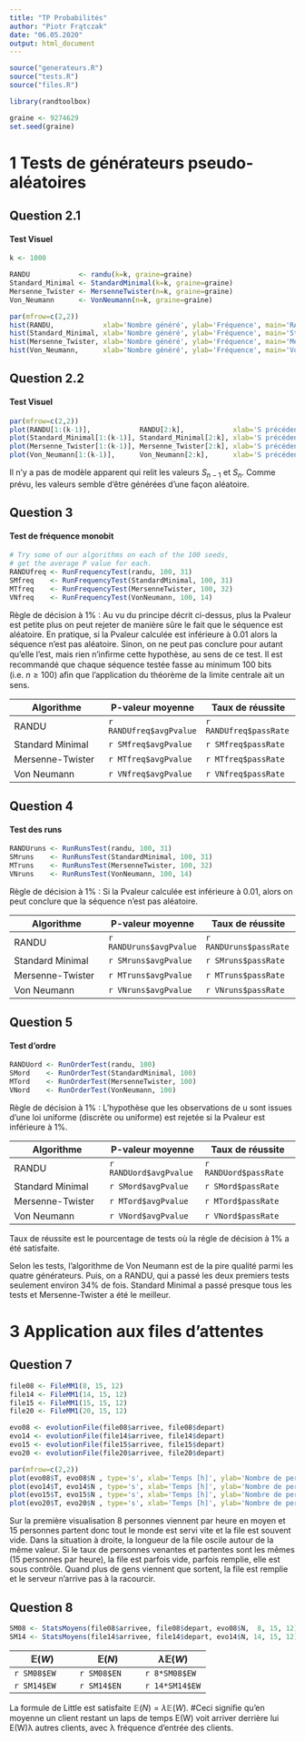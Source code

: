 ```yaml
---
title: "TP Probabilités"
author: "Piotr Frątczak"
date: "06.05.2020"
output: html_document
---
```


```r

source("generateurs.R")
source("tests.R")
source("files.R")

library(randtoolbox)

graine <- 9274629
set.seed(graine)
```

# 1 Tests de générateurs pseudo-aléatoires


## Question 2.1
#### Test Visuel

```r
k <- 1000

RANDU            <- randu(k=k, graine=graine)
Standard_Minimal <- StandardMinimal(k=k, graine=graine)
Mersenne_Twister <- MersenneTwister(n=k, graine=graine)
Von_Neumann      <- VonNeumann(n=k, graine=graine)

```
```r

par(mfrow=c(2,2)) 
hist(RANDU,            xlab='Nombre généré', ylab='Fréquence', main='RANDU')
hist(Standard_Minimal, xlab='Nombre généré', ylab='Fréquence', main='Standard Minimal')
hist(Mersenne_Twister, xlab='Nombre généré', ylab='Fréquence', main='Mersenne-Twister')
hist(Von_Neumann,      xlab='Nombre généré', ylab='Fréquence', main='Von Neumann')
```

## Question 2.2
#### Test Visuel
```r

par(mfrow=c(2,2)) 
plot(RANDU[1:(k-1)],            RANDU[2:k],            xlab='S précédent', ylab='S', main='RANDU')
plot(Standard_Minimal[1:(k-1)], Standard_Minimal[2:k], xlab='S précédent', ylab='S', main='Standard Minimal')
plot(Mersenne_Twister[1:(k-1)], Mersenne_Twister[2:k], xlab='S précédent', ylab='S', main='Mersenne-Twister')
plot(Von_Neumann[1:(k-1)],      Von_Neumann[2:k],      xlab='S précédent', ylab='S', main='Von Neumann')
```


Il n'y a pas de modèle apparent qui relit les valeurs $S_{n-1}$ et $S_n$.
Comme prévu, les valeurs semble d'être générées d'une façon aléatoire.


## Question 3
#### Test de fréquence monobit


```r

# Try some of our algorithms on each of the 100 seeds,
# get the average P value for each.
RANDUfreq <- RunFrequencyTest(randu, 100, 31)
SMfreq    <- RunFrequencyTest(StandardMinimal, 100, 31)
MTfreq    <- RunFrequencyTest(MersenneTwister, 100, 32)
VNfreq    <- RunFrequencyTest(VonNeumann, 100, 14)

```

Règle de décision à $1\%$ : Au vu du principe décrit ci-dessus, plus la Pvaleur est petite plus on peut rejeter de manière sûre le fait que le séquence est aléatoire. En pratique, si la Pvaleur calculée est inférieure à $0.01$ alors la séquence n’est pas aléatoire. Sinon, on ne peut pas conclure pour autant qu’elle l’est, mais rien n’inﬁrme cette hypothèse, au sens de ce test. Il est recommandé que chaque séquence testée fasse au minimum $100$ bits (i.e. $n ≥ 100$) aﬁn que l’application du théorème de la limite centrale ait un sens.

Algorithme               | P-valeur moyenne         | Taux de réussite
------------------------ | ------------------------ | ------------------------
RANDU                    | `r RANDUfreq$avgPvalue`  | `r RANDUfreq$passRate`
Standard Minimal         | `r SMfreq$avgPvalue`     | `r SMfreq$passRate`
Mersenne-Twister         | `r MTfreq$avgPvalue`     | `r MTfreq$passRate`
Von Neumann              | `r VNfreq$avgPvalue`     | `r VNfreq$passRate`


## Question 4
#### Test des runs

```r

RANDUruns <- RunRunsTest(randu, 100, 31)
SMruns    <- RunRunsTest(StandardMinimal, 100, 31)
MTruns    <- RunRunsTest(MersenneTwister, 100, 32)
VNruns    <- RunRunsTest(VonNeumann, 100, 14)
```

Règle de décision à $1\%$ : Si la Pvaleur calculée est inférieure à $0.01$, alors on peut conclure que la séquence n’est pas aléatoire.

Algorithme               | P-valeur moyenne         | Taux de réussite
------------------------ | ------------------------ | ------------------------
RANDU                    | `r RANDUruns$avgPvalue`  | `r RANDUruns$passRate`
Standard Minimal         | `r SMruns$avgPvalue`     | `r SMruns$passRate`
Mersenne-Twister         | `r MTruns$avgPvalue`     | `r MTruns$passRate`
Von Neumann              | `r VNruns$avgPvalue`     | `r VNruns$passRate`

## Question 5
#### Test d’ordre

```r

RANDUord <- RunOrderTest(randu, 100)
SMord    <- RunOrderTest(StandardMinimal, 100)
MTord    <- RunOrderTest(MersenneTwister, 100)
VNord    <- RunOrderTest(VonNeumann, 100)
```

Règle de décision à $1\%$ : L’hypothèse que les observations de u sont issues d’une loi uniforme (discrète ou uniforme) est rejetée si la Pvaleur est inférieure à $1\%$. 
 
Algorithme              | P-valeur moyenne        | Taux de réussite
----------------------- | ----------------------- | -----------------------
RANDU                   | `r RANDUord$avgPvalue`  | `r RANDUord$passRate`
Standard Minimal        | `r SMord$avgPvalue`     | `r SMord$passRate`
Mersenne-Twister        | `r MTord$avgPvalue`     | `r MTord$passRate`
Von Neumann             | `r VNord$avgPvalue`     | `r VNord$passRate`

Taux de réussite est le pourcentage de tests où la régle de décision à $1\%$ a été satisfaite.

Selon les tests, l'algorithme de Von Neumann est de la pire qualité parmi les quatre générateurs. Puis, on a RANDU, qui a passé les deux premiers tests seulement environ $34\%$ de fois. Standard Minimal a passé presque tous les tests et Mersenne-Twister a été le meilleur.

# 3 Application aux files d’attentes

## Question 7

```r
file08 <- FileMM1(8, 15, 12)
file14 <- FileMM1(14, 15, 12)
file15 <- FileMM1(15, 15, 12)
file20 <- FileMM1(20, 15, 12)
```
```r

evo08 <- evolutionFile(file08$arrivee, file08$depart)
evo14 <- evolutionFile(file14$arrivee, file14$depart)
evo15 <- evolutionFile(file15$arrivee, file15$depart)
evo20 <- evolutionFile(file20$arrivee, file20$depart)

par(mfrow=c(2,2))
plot(evo08$T, evo08$N , type='s', xlab='Temps [h]', ylab='Nombre de personnes dans la file', main= '8 nouveaux clients par heure')
plot(evo14$T, evo14$N , type='s', xlab='Temps [h]', ylab='Nombre de personnes dans la file', main='14 nouveaux clients par heure')
plot(evo15$T, evo15$N , type='s', xlab='Temps [h]', ylab='Nombre de personnes dans la file', main='15 nouveaux clients par heure')
plot(evo20$T, evo20$N , type='s', xlab='Temps [h]', ylab='Nombre de personnes dans la file', main='20 nouveaux clients par heure')
```

Sur la première visualisation 8 personnes viennent par heure en moyen et 15 personnes partent donc tout le monde est servi vite et la file est souvent vide. Dans la situation à droite, la longueur de la file oscile autour de la même valeur. Si le taux de personnes venantes et partentes sont les mêmes (15 personnes par heure), la file est parfois vide, parfois remplie, elle est sous contrôle. Quand plus de gens viennent que sortent, la file est remplie et le serveur n'arrive pas à la racourcir.

## Question 8

```r
SM08 <- StatsMoyens(file08$arrivee, file08$depart, evo08$N,  8, 15, 12)
SM14 <- StatsMoyens(file14$arrivee, file14$depart, evo14$N, 14, 15, 12)
```

$\mathbb{E}(W)$         | $\mathbb{E}(N)$         | $\lambda\mathbb{E}(W)$
----------------------- | ----------------------- | -----------------------
`r SM08$EW`             | `r SM08$EN`             | `r 8*SM08$EW`
`r SM14$EW`             | `r SM14$EN`             | `r 14*SM14$EW`

La formule de Little est satisfaite $\mathbb{E}(N) = \lambda\mathbb{E}(W)$.
#Ceci signiﬁe qu’en moyenne un client restant un laps de temps E(W) voit arriver derrière lui E(W)λ autres clients, avec λ fréquence d’entrée des clients. 
